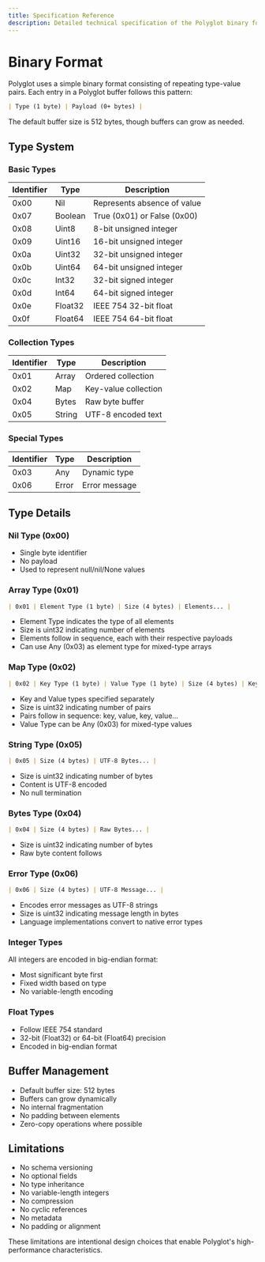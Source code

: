 ```yaml
---
title: Specification Reference
description: Detailed technical specification of the Polyglot binary format and type system
---
```


# Binary Format
Polyglot uses a simple binary format consisting of repeating type-value pairs. Each entry in a Polyglot buffer follows this pattern:
```markdown title="Binary Format"
| Type (1 byte) | Payload (0+ bytes) |
```

The default buffer size is 512 bytes, though buffers can grow as needed.

## Type System

### Basic Types

| Identifier | Type    | Description                 |
|------------|---------|-----------------------------|
| 0x00       | Nil     | Represents absence of value |
| 0x07       | Boolean | True (0x01) or False (0x00) |
| 0x08       | Uint8   | 8-bit unsigned integer      |
| 0x09       | Uint16  | 16-bit unsigned integer     |
| 0x0a       | Uint32  | 32-bit unsigned integer     |
| 0x0b       | Uint64  | 64-bit unsigned integer     |
| 0x0c       | Int32   | 32-bit signed integer       |
| 0x0d       | Int64   | 64-bit signed integer       |
| 0x0e       | Float32 | IEEE 754 32-bit float       |
| 0x0f       | Float64 | IEEE 754 64-bit float       |

### Collection Types
| Identifier | Type   | Description          |
|------------|--------|----------------------|
| 0x01       | Array  | Ordered collection   |
| 0x02       | Map    | Key-value collection |
| 0x04       | Bytes  | Raw byte buffer      |
| 0x05       | String | UTF-8 encoded text   |

### Special Types
| Identifier | Type  | Description   |
|------------|-------|---------------|
| 0x03       | Any   | Dynamic type  |
| 0x06       | Error | Error message |

## Type Details

### Nil Type (0x00)

- Single byte identifier
- No payload
- Used to represent null/nil/None values

### Array Type (0x01)
```markdown title="Array Type Format"
| 0x01 | Element Type (1 byte) | Size (4 bytes) | Elements... |
```

- Element Type indicates the type of all elements
- Size is uint32 indicating number of elements
- Elements follow in sequence, each with their respective payloads
- Can use Any (0x03) as element type for mixed-type arrays

### Map Type (0x02)
```markdown title="Map Type Format"
| 0x02 | Key Type (1 byte) | Value Type (1 byte) | Size (4 bytes) | Key-Value Pairs... |
```

- Key and Value types specified separately
- Size is uint32 indicating number of pairs
- Pairs follow in sequence: key, value, key, value...
- Value Type can be Any (0x03) for mixed-type values

### String Type (0x05)
```markdown title="Map Type Format"
| 0x05 | Size (4 bytes) | UTF-8 Bytes... |
```

- Size is uint32 indicating number of bytes
- Content is UTF-8 encoded
- No null termination

### Bytes Type (0x04)
```markdown title="Map Type Format"
| 0x04 | Size (4 bytes) | Raw Bytes... |
```

- Size is uint32 indicating number of bytes
- Raw byte content follows

### Error Type (0x06)
```markdown title="Map Type Format"
| 0x06 | Size (4 bytes) | UTF-8 Message... |
```

- Encodes error messages as UTF-8 strings
- Size is uint32 indicating message length in bytes
- Language implementations convert to native error types

### Integer Types
All integers are encoded in big-endian format:

- Most significant byte first
- Fixed width based on type
- No variable-length encoding

### Float Types

- Follow IEEE 754 standard
- 32-bit (Float32) or 64-bit (Float64) precision
- Encoded in big-endian format

## Buffer Management

- Default buffer size: 512 bytes
- Buffers can grow dynamically
- No internal fragmentation
- No padding between elements
- Zero-copy operations where possible

## Limitations

- No schema versioning
- No optional fields
- No type inheritance
- No variable-length integers
- No compression
- No cyclic references
- No metadata
- No padding or alignment

These limitations are intentional design choices that enable Polyglot's high-performance characteristics.